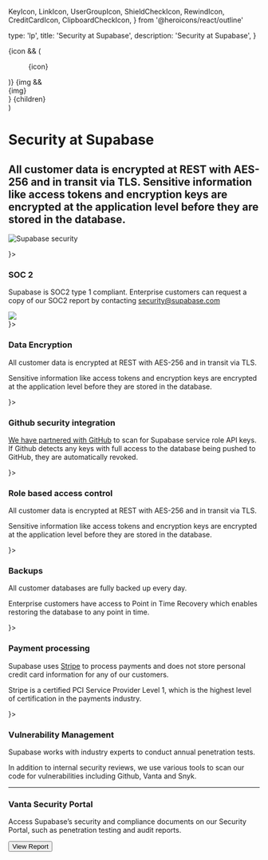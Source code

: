   KeyIcon,
  LinkIcon,
  UserGroupIcon,
  ShieldCheckIcon,
  RewindIcon,
  CreditCardIcon,
  ClipboardCheckIcon,
} from '@heroicons/react/outline'

  type: 'lp',
  title: 'Security at Supabase',
  description: 'Security at Supabase',
}

  <div>
    {icon && (
      <div className="bordershadow-scale-500 not-prose dark:bg-scale-400 -mb-4 flex h-8 w-8 items-center justify-center rounded-md bg-white">
        <figure className="w-5">{icon}</figure>
      </div>
    )}
    {img && <div className="-mb-4 flex h-12 w-12 items-center justify-center">{img}</div>}
    {children}
  </div>
)

<div className="container mx-auto px-8 sm:px-16 xl:px-20 grid grid-cols-12 items-center my-16">
  <div className="col-span-12 lg:col-span-6">
    <h1>Security at Supabase</h1>
    <h2 className="text-base text-scale-1100 max-w-xl">
      All customer data is encrypted at REST with AES-256 and in transit via TLS. Sensitive
      information like access tokens and encryption keys are encrypted at the application level
      before they are stored in the database.
    </h2>
  </div>
  <div className="col-span-12 lg:col-span-5 lg:col-start-8">

![Supabase security](/images/security/security-hero.png)

  </div>
</div>

<div className="container mx-auto px-8 sm:px-16 xl:px-20 mb-16">

<div className="grid grid-cols-1 md:grid-cols-2 lg:grid-cols-4 gap-8 lg:gap-16">

<Section icon={<ShieldCheckIcon />}>

### SOC 2

Supabase is SOC2 type 1 compliant. Enterprise customers can request a copy of our SOC2 report by contacting
security@supabase.com

<div className="w-16">
  <img src="/images/security/21972-312_SOC_NonCPA.png" />
</div>

</Section>
<Section icon={<KeyIcon strokeWidth={1}/>}>

### Data Encryption

All customer data is encrypted at REST with AES-256 and in transit via TLS.

Sensitive information like access tokens and encryption keys are encrypted at the application level before they are stored in the database.

</Section>

<Section icon={<IconGitHub size={19} />}>

### Github security integration

[We have partnered with GitHub]('/blog') to scan for Supabase service role API keys. If Github detects any keys with full access to the database being pushed to GitHub, they are automatically revoked.

</Section>

<Section icon={<UserGroupIcon strokeWidth={1}/>}>

### Role based access control

All customer data is encrypted at REST with AES-256 and in transit via TLS.

Sensitive information like access tokens and encryption keys are encrypted at the application level before they are stored in the database.

</Section>

<Section icon={<RewindIcon strokeWidth={1}/>}>

### Backups

All customer databases are fully backed up every day.

Enterprise customers have access to Point in Time Recovery which enables restoring the database to any point in time.

</Section>

<Section icon={<CreditCardIcon strokeWidth={1}/>}>

### Payment processing

Supabase uses [Stripe](https://stripe.com) to process payments and does not store personal credit card information for any of our customers.

Stripe is a certified PCI Service Provider Level 1, which is the highest level of certification in the payments industry.

</Section>
 
<Section icon={<ClipboardCheckIcon strokeWidth={1}/>}>

### Vulnerability Management

Supabase works with industry experts to conduct annual penetration tests.

In addition to internal security reviews, we use various tools to scan our code for vulnerabilities including Github, Vanta and Snyk.

</Section>

</div>

</div>

---

<div className="container mx-auto pb-24 pt-1 px-8 sm:px-16 xl:px-20">
  <div className="max-w-xl">

<h3 className="text-3xl">Vanta Security Portal</h3>

Access Supabase’s security and compliance documents on our Security Portal, such as
penetration testing and audit reports.

<Link href="https://security.supabase.com" target="_blank">
  <Button type="default" size="medium">
    View Report
  </Button>
</Link>

  </div>
</div>

